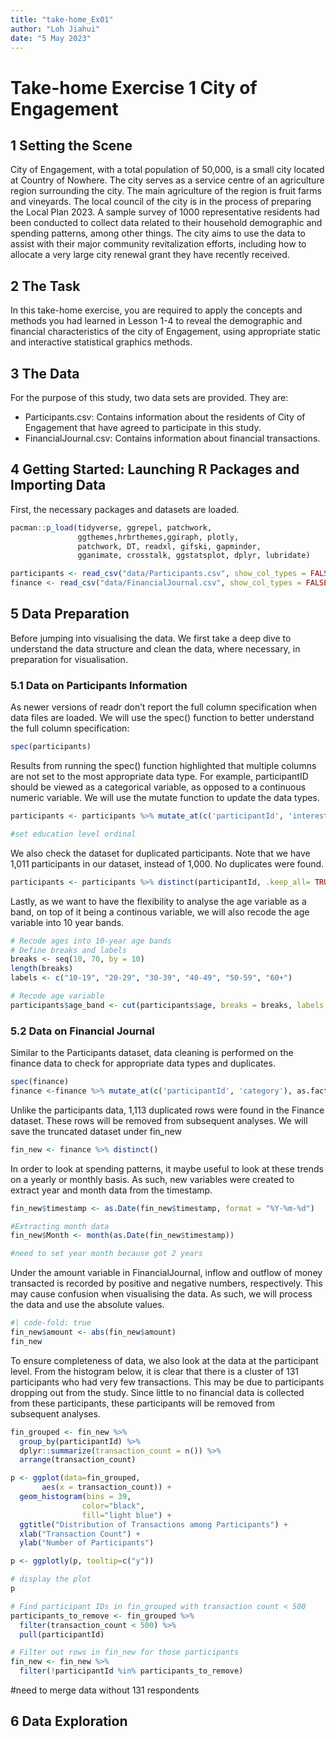 ```yaml
---
title: "take-home_Ex01"
author: "Loh Jiahui"
date: "5 May 2023"
---
```


# Take-home Exercise 1 City of Engagement

## 1 Setting the Scene

City of Engagement, with a total population of 50,000, is a small city located at Country of Nowhere. The city serves as a service centre of an agriculture region surrounding the city. The main agriculture of the region is fruit farms and vineyards. The local council of the city is in the process of preparing the Local Plan 2023. A sample survey of 1000 representative residents had been conducted to collect data related to their household demographic and spending patterns, among other things. The city aims to use the data to assist with their major community revitalization efforts, including how to allocate a very large city renewal grant they have recently received.

## 2 The Task

In this take-home exercise, you are required to apply the concepts and methods you had learned in Lesson 1-4 to reveal the demographic and financial characteristics of the city of Engagement, using appropriate static and interactive statistical graphics methods.

## 3 The Data

For the purpose of this study, two data sets are provided. They are:

-   Participants.csv: Contains information about the residents of City of Engagement that have agreed to participate in this study.
-   FinancialJournal.csv: Contains information about financial transactions.

## 4 Getting Started: Launching R Packages and Importing Data

First, the necessary packages and datasets are loaded.

```r
pacman::p_load(tidyverse, ggrepel, patchwork, 
               ggthemes,hrbrthemes,ggiraph, plotly, 
               patchwork, DT, readxl, gifski, gapminder,
               gganimate, crosstalk, ggstatsplot, dplyr, lubridate)
```

```r
participants <- read_csv("data/Participants.csv", show_col_types = FALSE)
finance <- read_csv("data/FinancialJournal.csv", show_col_types = FALSE)
```

## 5 Data Preparation

Before jumping into visualising the data. We first take a deep dive to understand the data structure and clean the data, where necessary, in preparation for visualisation.

### 5.1 Data on Participants Information

As newer versions of readr don't report the full column specification when data files are loaded. We will use the spec() function to better understand the full column specification:

```r
spec(participants)
```

Results from running the spec() function highlighted that multiple columns are not set to the most appropriate data type. For example, participantID should be viewed as a categorical variable, as opposed to a continuous numeric variable. We will use the mutate function to update the data types.

```r
participants <- participants %>% mutate_at(c('participantId', 'interestGroup', 'educationLevel'), as.factor)

#set education level ordinal
```

We also check the dataset for duplicated participants. Note that we have 1,011 participants in our dataset, instead of 1,000. No duplicates were found.

```r
participants <- participants %>% distinct(participantId, .keep_all= TRUE)
```

Lastly, as we want to have the flexibility to analyse the age variable as a band, on top of it being a continous variable, we will also recode the age variable into 10 year bands.

```r
# Recode ages into 10-year age bands
# Define breaks and labels
breaks <- seq(10, 70, by = 10)
length(breaks)
labels <- c("10-19", "20-29", "30-39", "40-49", "50-59", "60+")

# Recode age variable
participants$age_band <- cut(participants$age, breaks = breaks, labels = labels)

```

### 5.2 Data on Financial Journal

Similar to the Participants dataset, data cleaning is performed on the finance data to check for appropriate data types and duplicates.

```r
spec(finance)
finance <-finance %>% mutate_at(c('participantId', 'category'), as.factor)
```

Unlike the participants data, 1,113 duplicated rows were found in the Finance dataset. These rows will be removed from subsequent analyses. We will save the truncated dataset under fin_new

```r
fin_new <- finance %>% distinct()
```

In order to look at spending patterns, it maybe useful to look at these trends on a yearly or monthly basis. As such, new variables were created to extract year and month data from the timestamp.

```r
fin_new$timestamp <- as.Date(fin_new$timestamp, format = "%Y-%m-%d")

#Extracting month data
fin_new$Month <- month(as.Date(fin_new$timestamp))

#need to set year month because got 2 years
```

Under the amount variable in FinancialJournal, inflow and outflow of money transacted is recorded by positive and negative numbers, respectively. This may cause confusion when visualising the data. As such, we will process the data and use the absolute values.

```r
#| code-fold: true
fin_new$amount <- abs(fin_new$amount)
fin_new
```

To ensure completeness of data, we also look at the data at the participant level. From the histogram below, it is clear that there is a cluster of 131 participants who had very few transactions. This may be due to participants dropping out from the study. Since little to no financial data is collected from these participants, these participants will be removed from subsequent analyses.

```r
fin_grouped <- fin_new %>%
  group_by(participantId) %>%
  dplyr::summarize(transaction_count = n()) %>%
  arrange(transaction_count)

p <- ggplot(data=fin_grouped, 
       aes(x = transaction_count)) +
  geom_histogram(bins = 39,
                color="black",      
                fill="light blue") +
  ggtitle("Distribution of Transactions among Participants") +
  xlab("Transaction Count") + 
  ylab("Number of Participants")

p <- ggplotly(p, tooltip=c("y"))

# display the plot
p
```

```r
# Find participant IDs in fin_grouped with transaction count < 500
participants_to_remove <- fin_grouped %>%
  filter(transaction_count < 500) %>%
  pull(participantId)

# Filter out rows in fin_new for those participants
fin_new <- fin_new %>%
  filter(!participantId %in% participants_to_remove)
```

#need to merge data without 131 respondents

## 6 Data Exploration
